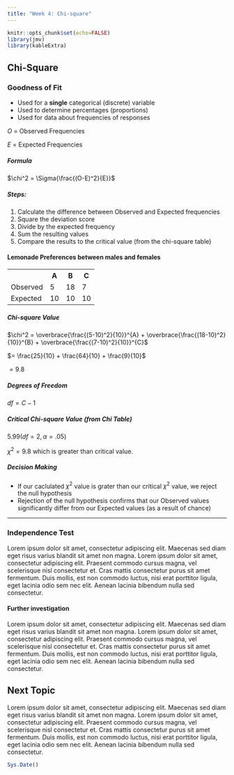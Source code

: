 ```yaml
---
title: "Week 4: Chi-square"
---
```


```r
knitr::opts_chunk$set(echo=FALSE)
library(jmv)
library(kableExtra)
```

## Chi-Square

### Goodness of Fit {.well}

-   Used for a **single** categorical (discrete) variable
-   Used  to determine percentages (proportions)
-   Used for data about frequencies of responses

$O$ = Observed Frequencies

$E$ = Expected Frequencies

##### Formula

$\chi^2 = \Sigma{\frac{(O-E)^2}{E}}$

##### Steps:

1.  Calculate the difference between Observed and Expected frequencies
2.  Square the deviation score
3.  Divide by the expected frequency
4.  Sum the resulting values
5.  Compare the results to the critical value (from the chi-square table)

#### Lemonade Preferences between males and females

<table class="table table-hover">
    <tr scope="row">
      <th scope="col"></th>
      <th scope="col">A</th>
      <th scope="col">B</th>
      <th scope="col">C</th>
    </tr>
    <tr scope="row">
        <td>Observed</td>
        <td>5</td>
        <td>18</td>
        <td>7</td>
    </tr>
    <tr scope="row">
        <td>Expected</td>
        <td>10</td>
        <td>10</td>
        <td>10</td>
    </tr>
</table>

##### Chi-square Value

$\chi^2 = \overbrace{\frac{(5-10)^2}{10}}^{A} + \overbrace{\frac{(18-10)^2}{10}}^{B} + \overbrace{\frac{(7-10)^2}{10}}^{C}$

$= \frac{25}{10} + \frac{64}{10} + \frac{9}{10}$

$= 9.8$

##### Degrees of Freedom

$df = C-1$

##### Critical Chi-square Value (from Chi Table)

$5.99(df=2, \alpha = .05)$

$\chi^2 = 9.8$ which is greater than critical value.

##### Decision Making

-   If our caclulated $\chi^2$ value is grater than our critical $\chi^2$ value, we reject the null hypothesis
-   Rejection of the null hypothesis confirms that our Observed values significantly differ from our Expected values (as a result of chance)

------------------------------------------------------------------------

### Independence Test {.well}

Lorem ipsum dolor sit amet, consectetur adipiscing elit. Maecenas sed diam eget risus varius blandit sit amet non magna. Lorem ipsum dolor sit amet, consectetur adipiscing elit. Praesent commodo cursus magna, vel scelerisque nisl consectetur et. Cras mattis consectetur purus sit amet fermentum. Duis mollis, est non commodo luctus, nisi erat porttitor ligula, eget lacinia odio sem nec elit. Aenean lacinia bibendum nulla sed consectetur.

#### Further investigation

Lorem ipsum dolor sit amet, consectetur adipiscing elit. Maecenas sed diam eget risus varius blandit sit amet non magna. Lorem ipsum dolor sit amet, consectetur adipiscing elit. Praesent commodo cursus magna, vel scelerisque nisl consectetur et. Cras mattis consectetur purus sit amet fermentum. Duis mollis, est non commodo luctus, nisi erat porttitor ligula, eget lacinia odio sem nec elit. Aenean lacinia bibendum nulla sed consectetur.

## Next Topic

Lorem ipsum dolor sit amet, consectetur adipiscing elit. Maecenas sed diam eget risus varius blandit sit amet non magna. Lorem ipsum dolor sit amet, consectetur adipiscing elit. Praesent commodo cursus magna, vel scelerisque nisl consectetur et. Cras mattis consectetur purus sit amet fermentum. Duis mollis, est non commodo luctus, nisi erat porttitor ligula, eget lacinia odio sem nec elit. Aenean lacinia bibendum nulla sed consectetur.

```r
Sys.Date()
``` 
